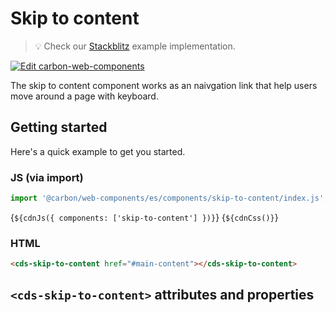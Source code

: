 
<Meta of={SkipToContentStories} />

# Skip to content

> 💡 Check our
> [Stackblitz](https://stackblitz.com/github/carbon-design-system/carbon/tree/main/packages/web-components/examples/components/skip-to-content)
> example implementation.

[![Edit carbon-web-components](https://developer.stackblitz.com/img/open_in_stackblitz.svg)](https://stackblitz.com/github/carbon-design-system/carbon-for-ibm-dotcom/tree/main/packages/carbon-web-components/examples/stackblitz/basic/components/skip-to-content)

The skip to content component works as an naivgation link that help users move
around a page with keyboard.

## Getting started

Here's a quick example to get you started.

### JS (via import)

```javascript
import '@carbon/web-components/es/components/skip-to-content/index.js';
```

<Markdown>{`${cdnJs({ components: ['skip-to-content'] })}`}</Markdown>
<Markdown>{`${cdnCss()}`}</Markdown>

### HTML

```html
<cds-skip-to-content href="#main-content"></cds-skip-to-content>
```

## `<cds-skip-to-content>` attributes and properties

<ArgTypes of="cds-skip-to-content" />
